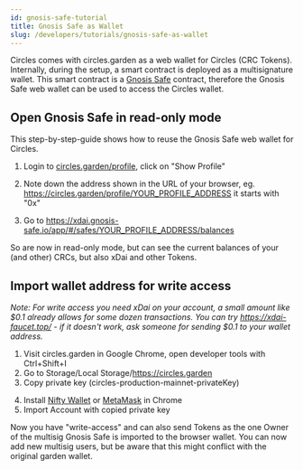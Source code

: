 ```yaml
---
id: gnosis-safe-tutorial
title: Gnosis Safe as Wallet
slug: /developers/tutorials/gnosis-safe-as-wallet
---
```



Circles comes with circles.garden as a web wallet for Circles (CRC Tokens). Internally, during the setup, a smart contract is deployed as a multisignature wallet. This smart contract is a [Gnosis Safe](https://gnosis-safe.io/) contract, therefore the Gnosis Safe web wallet can be used to access the Circles wallet.

## Open Gnosis Safe in read-only mode

This step-by-step-guide shows how to reuse the Gnosis Safe web wallet for Circles.

1. Login to [circles.garden/profile](https://circles.garden/profile), click on "Show Profile"

<FormattedImage relativeSize="50%" src="../../../static/images/tutorials/gnosis-safe-1.png" alt="Screenshot show profile"/>

2. Note down the address shown in the URL of your browser, eg. https://circles.garden/profile/YOUR_PROFILE_ADDRESS it starts with "0x"

<FormattedImage relativeSize="60%" src="../../../static/images/tutorials/gnosis-safe-2.png" alt="Screenshot profile address"/>


3. Go to https://xdai.gnosis-safe.io/app/#/safes/YOUR_PROFILE_ADDRESS/balances

So are now in read-only mode, but can see the current balances of your (and other) CRCs, but also xDai and other Tokens.

## Import wallet address for write access

_Note: For write access you need xDai on your account, a small amount like $0.1 already allows for some dozen transactions. You can try https://xdai-faucet.top/ - if it doesn't work, ask someone for sending $0.1 to your wallet address._

1. Visit circles.garden in Google Chrome, open developer tools with Ctrl+Shift+I
2. Go to Storage/Local Storage/https://circles.garden
3. Copy private key (circles-production-mainnet-privateKey)

<FormattedImage relativeSize="60%" src="../../../static/images/tutorials/gnosis-safe-3.jpeg" alt="Screenshot local storage"/>


4. Install [Nifty Wallet](https://www.poa.network/for-users/nifty-wallet) or [MetaMask](https://metamask.io/) in Chrome
5. Import Account with copied private key

<FormattedImage relativeSize="30%" src="../../../static/images/tutorials/gnosis-safe-4.jpeg" alt="Screenshot wallet"/>


Now you have "write-access" and can also send Tokens as the one Owner of the multisig Gnosis Safe is imported to the browser wallet. You can now add new multisig users, but be aware that this might conflict with the original garden wallet.